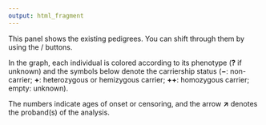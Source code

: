 ```yaml
---
output: html_fragment
---
```


<!-- plotBox.html is generated from plotBox.Rmd. Please edit that file -->

This panel shows the existing pedigrees. You can shift through them by using the <i class='fa-solid fa-backward-step fa-fw' style='color:#4e4e4e;'></i> / <i class='fa-solid fa-forward-step fa-fw' style='color:#4e4e4e;'></i> buttons.

In the graph, each individual is colored according to its phenotype (**?** if unknown) and the symbols below denote the carriership status (**&#8722;**: non-carrier; **+**: heterozygous or hemizygous carrier; **++**: homozygous carrier; empty: unknown).

The numbers indicate ages of onset or censoring, and the arrow **&#8599;** denotes the proband(s) of the analysis.
